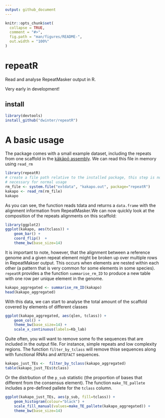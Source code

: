 ```yaml
---
output: github_document
---
```


<!-- README.md is generated from README.Rmd. Please edit that file -->

```r
knitr::opts_chunk$set(
  collapse = TRUE,
  comment = "#>",
  fig.path = "man/figures/README-",
  out.width = "100%"
)
```

# repeatR

Read and analyse RepeatMasker output in R. 

Very early in development!

## install

```r
library(devtools)
install_github("dwinter/repeatR")
```

# A basic usage

The package comes with a small example dataset, including the repeats from one
scaffold in the [kākāpō assembly](https://www.ncbi.nlm.nih.gov/assembly/GCF_004027225.2/).
We can read this file in memory using `read_rm`

```r
library(repeatR)
# create a file path relative to the installed package, this step is not
# necessary for normal usage
rm_file <- system.file("extdata", "kakapo.out", package="repeatR")
kakapo <- read_rm(rm_file)
kakapo
```

As you can see, the function reads tdata and returns a `data.frame` with the
alignment information from RepeatMasker.We can now quickly look at the 
composition of the repeats alignments on this scaffold:

```r
library(ggplot2)
ggplot(kakapo, aes(tclass)) + 
    geom_bar() + 
    coord_flip()  + 
    theme_bw(base_size=14) 
```

It is important to note, however, that the alignment between a reference genome
and a given repeat element might be broken up over multiple rows in RepeatMakser
output. This occurs when elements are nested within each other (a pattern that
is very common for some elements in some species). `repeatR` provides a the
function `summarise_rm_ID` to produce a new table with one row per unique
element in the genome.

```r
kakapo_aggregated <- summarise_rm_ID(kakapo)
head(kakapo_aggregated)
```

With this data, we can start to analyse the total amount of the scaffold covered
by elements of different classes

```r
ggplot(kakapo_aggregated, aes(qlen, tclass)) +
    geom_col() +
    theme_bw(base_size=14) +
    scale_x_continuous(labels=Kb_lab) 
```

Quite often, you will want to remove some fo the sequences that are included in
the output file. For instance, simple repeats and low complexity regions. The
function `filter_by_tclass` will remove thise sequences along with functional
RNAs and `ARTEFACT` sequences.

```r
kakapo_just_TEs <-  filter_by_tclass(kakapo_aggregated)
table(kakapo_just_TEs$tclass)
```


Or the distrbution of the `p_sub` statistic (the proportion of bases that
different from the consensus element). The function `make_TE_pallete` includes a
pre-defined pallete for the `tclass` column.

```r
ggplot(kakapo_just_TEs, aes(p_sub, fill=tclass)) +
    geom_histogram(colour="black") +
    scale_fill_manual(values=make_TE_pallete(kakapo_aggregated)) +
    theme_bw(base_size=14) 
```

